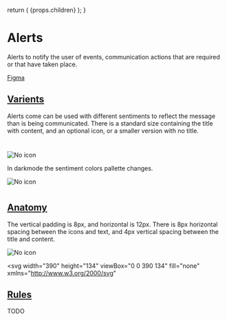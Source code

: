 

  return (
    <Layout
      title="Design"
      sideNav="design"
      editPageRoute="design/components/alerts"
      shouldIncludePageIndex
    >
      {props.children}
    </Layout>
  );
}

# Alerts

<IntroText>
  Alerts to notify the user of events, communication actions that are required
  or that have taken place.
</IntroText>

[Figma](<https://www.figma.com/file/W3hxWj6VZydNaNGJSGxRsV/TableKit-Components-(3.0)?node-id=1545%3A4575>)

## [Varients](website/src/design/components/badges.html#varients)

Alerts come can be used with different sentiments to reflect the message than is being communicated. There is a standard size containing the title with content, and an optional icon, or a smaller version with no title.

#

![No icon](/static/img/components/alert-varients.png 'Badges with no icon')

In darkmode the sentiment colors pallette changes.

![No icon](/static/img/components/alert-varients-dark.png 'Badges with no icon')

#

## [Anatomy](website/src/design/components/badges.html#anatomy)

The vertical padding is 8px, and horizontal is 12px. There is 8px horizontal spacing between the icons and text, and 4px vertical spacing between the title and content.

![No icon](/static/img/components/alert-anatomy.png 'Badges with no icon')

<svg
  width="390"
  height="134"
  viewBox="0 0 390 134"
  fill="none"
  xmlns="http://www.w3.org/2000/svg"
>
  <g filter="url(#filter0_d_4253_111556)">
    <rect x="22.5" y="55" width="345" height="62" rx="4" fill="#E9FEDF" />
    <path
      d="M44.5 66.25C42.7694 66.25 41.0777 66.7632 39.6388 67.7246C38.1998 68.6861 37.0783 70.0527 36.4161 71.6515C35.7538 73.2504 35.5805 75.0097 35.9181 76.707C36.2558 78.4044 37.0891 79.9635 38.3128 81.1872C39.5365 82.4109 41.0956 83.2443 42.793 83.5819C44.4903 83.9195 46.2496 83.7462 47.8485 83.0839C49.4473 82.4217 50.8139 81.3002 51.7754 79.8612C52.7368 78.4223 53.25 76.7306 53.25 75C53.25 72.6794 52.3281 70.4538 50.6872 68.8128C49.0462 67.1719 46.8206 66.25 44.5 66.25V66.25ZM43.25 78.4942L40.125 75.3692L41.1191 74.375L43.25 76.5058L47.8813 71.875L48.8786 72.8662L43.25 78.4942Z"
      fill="#067900"
    />
    <path
      d="M68.196 71.704V81H66.084V71.704H62.916V69.832H71.364V71.704H68.196ZM73.9893 71.432C73.5626 71.432 73.2533 71.336 73.0613 71.144C72.8799 70.952 72.7893 70.7067 72.7893 70.408V70.088C72.7893 69.7893 72.8799 69.544 73.0613 69.352C73.2533 69.16 73.5626 69.064 73.9893 69.064C74.4053 69.064 74.7093 69.16 74.9013 69.352C75.0933 69.544 75.1893 69.7893 75.1893 70.088V70.408C75.1893 70.7067 75.0933 70.952 74.9013 71.144C74.7093 71.336 74.4053 71.432 73.9893 71.432ZM72.9653 72.648H75.0133V81H72.9653V72.648ZM79.9951 81C79.2911 81 78.7525 80.8187 78.3791 80.456C78.0165 80.0827 77.8351 79.5547 77.8351 78.872V74.28H76.6031V72.648H77.2431C77.5525 72.648 77.7605 72.5787 77.8671 72.44C77.9845 72.2907 78.0431 72.072 78.0431 71.784V70.36H79.8831V72.648H81.5951V74.28H79.8831V79.368H81.4671V81H79.9951ZM85.4195 81C84.7155 81 84.1982 80.824 83.8675 80.472C83.5368 80.12 83.3715 79.624 83.3715 78.984V69.16H85.4195V79.368H86.5235V81H85.4195ZM91.4506 81.192C90.832 81.192 90.2773 81.0907 89.7866 80.888C89.3066 80.6747 88.896 80.3813 88.5546 80.008C88.224 79.624 87.968 79.1653 87.7866 78.632C87.6053 78.088 87.5146 77.48 87.5146 76.808C87.5146 76.1467 87.6 75.5493 87.7706 75.016C87.952 74.4827 88.208 74.0293 88.5386 73.656C88.8693 73.272 89.2746 72.9787 89.7546 72.776C90.2346 72.5627 90.7786 72.456 91.3866 72.456C92.0373 72.456 92.6026 72.568 93.0826 72.792C93.5626 73.016 93.9573 73.32 94.2666 73.704C94.576 74.088 94.8053 74.536 94.9546 75.048C95.1146 75.5493 95.1946 76.088 95.1946 76.664V77.336H89.6426V77.544C89.6426 78.152 89.8133 78.6427 90.1546 79.016C90.496 79.3787 91.0026 79.56 91.6746 79.56C92.1866 79.56 92.6026 79.4533 92.9226 79.24C93.2533 79.0267 93.5466 78.7547 93.8026 78.424L94.9066 79.656C94.5653 80.136 94.096 80.5147 93.4986 80.792C92.912 81.0587 92.2293 81.192 91.4506 81.192ZM91.4186 73.992C90.8746 73.992 90.4426 74.1733 90.1226 74.536C89.8026 74.8987 89.6426 75.368 89.6426 75.944V76.072H93.0666V75.928C93.0666 75.352 92.9226 74.888 92.6346 74.536C92.3573 74.1733 91.952 73.992 91.4186 73.992Z"
      fill="#067900"
    />
    <path
      d="M70.144 97.944H70.084L69.376 99.348L67.372 102.996L65.368 99.348L64.66 97.944H64.6V105H63.616V96.624H64.96L67.36 101.136H67.42L69.832 96.624H71.128V105H70.144V97.944ZM75.5983 105.144C75.1823 105.144 74.8023 105.068 74.4583 104.916C74.1143 104.764 73.8183 104.548 73.5703 104.268C73.3303 103.98 73.1423 103.64 73.0063 103.248C72.8703 102.848 72.8023 102.4 72.8023 101.904C72.8023 101.416 72.8703 100.972 73.0063 100.572C73.1423 100.172 73.3303 99.832 73.5703 99.552C73.8183 99.264 74.1143 99.044 74.4583 98.892C74.8023 98.74 75.1823 98.664 75.5983 98.664C76.0143 98.664 76.3903 98.74 76.7263 98.892C77.0703 99.044 77.3663 99.264 77.6143 99.552C77.8623 99.832 78.0543 100.172 78.1903 100.572C78.3263 100.972 78.3943 101.416 78.3943 101.904C78.3943 102.4 78.3263 102.848 78.1903 103.248C78.0543 103.64 77.8623 103.98 77.6143 104.268C77.3663 104.548 77.0703 104.764 76.7263 104.916C76.3903 105.068 76.0143 105.144 75.5983 105.144ZM75.5983 104.292C76.1183 104.292 76.5423 104.132 76.8703 103.812C77.1983 103.492 77.3623 103.004 77.3623 102.348V101.46C77.3623 100.804 77.1983 100.316 76.8703 99.996C76.5423 99.676 76.1183 99.516 75.5983 99.516C75.0783 99.516 74.6543 99.676 74.3263 99.996C73.9983 100.316 73.8343 100.804 73.8343 101.46V102.348C73.8343 103.004 73.9983 103.492 74.3263 103.812C74.6543 104.132 75.0783 104.292 75.5983 104.292ZM79.9731 105V98.808H80.9331V99.948H80.9931C81.1051 99.652 81.3051 99.388 81.5931 99.156C81.8811 98.924 82.2771 98.808 82.7811 98.808H83.1531V99.768H82.5891C82.0691 99.768 81.6611 99.868 81.3651 100.068C81.0771 100.26 80.9331 100.504 80.9331 100.8V105H79.9731ZM86.6488 105.144C86.2248 105.144 85.8408 105.068 85.4968 104.916C85.1608 104.764 84.8688 104.548 84.6208 104.268C84.3808 103.98 84.1928 103.64 84.0568 103.248C83.9288 102.848 83.8648 102.4 83.8648 101.904C83.8648 101.416 83.9288 100.972 84.0568 100.572C84.1928 100.172 84.3808 99.832 84.6208 99.552C84.8688 99.264 85.1608 99.044 85.4968 98.892C85.8408 98.74 86.2248 98.664 86.6488 98.664C87.0648 98.664 87.4368 98.74 87.7648 98.892C88.0928 99.044 88.3728 99.256 88.6048 99.528C88.8368 99.792 89.0128 100.108 89.1328 100.476C89.2608 100.844 89.3248 101.248 89.3248 101.688V102.144H84.8728V102.432C84.8728 102.696 84.9128 102.944 84.9928 103.176C85.0808 103.4 85.2008 103.596 85.3528 103.764C85.5128 103.932 85.7048 104.064 85.9288 104.16C86.1608 104.256 86.4208 104.304 86.7088 104.304C87.1008 104.304 87.4408 104.212 87.7288 104.028C88.0248 103.844 88.2528 103.58 88.4128 103.236L89.0968 103.728C88.8968 104.152 88.5848 104.496 88.1608 104.76C87.7368 105.016 87.2328 105.144 86.6488 105.144ZM86.6488 99.468C86.3848 99.468 86.1448 99.516 85.9288 99.612C85.7128 99.7 85.5248 99.828 85.3648 99.996C85.2128 100.164 85.0928 100.364 85.0048 100.596C84.9168 100.82 84.8728 101.068 84.8728 101.34V101.424H88.2928V101.292C88.2928 100.74 88.1408 100.3 87.8368 99.972C87.5408 99.636 87.1448 99.468 86.6488 99.468ZM95.1107 105C94.7747 105 94.5187 104.908 94.3427 104.724C94.1747 104.532 94.0907 104.284 94.0907 103.98V99.648H93.0707V98.808H93.6467C93.8547 98.808 93.9947 98.768 94.0667 98.688C94.1467 98.6 94.1867 98.452 94.1867 98.244V97.092H95.0507V98.808H96.4067V99.648H95.0507V104.16H96.3107V105H95.1107ZM100.231 105.144C99.8068 105.144 99.4228 105.068 99.0788 104.916C98.7428 104.764 98.4508 104.548 98.2028 104.268C97.9628 103.98 97.7748 103.64 97.6388 103.248C97.5108 102.848 97.4468 102.4 97.4468 101.904C97.4468 101.416 97.5108 100.972 97.6388 100.572C97.7748 100.172 97.9628 99.832 98.2028 99.552C98.4508 99.264 98.7428 99.044 99.0788 98.892C99.4228 98.74 99.8068 98.664 100.231 98.664C100.647 98.664 101.019 98.74 101.347 98.892C101.675 99.044 101.955 99.256 102.187 99.528C102.419 99.792 102.595 100.108 102.715 100.476C102.843 100.844 102.907 101.248 102.907 101.688V102.144H98.4548V102.432C98.4548 102.696 98.4948 102.944 98.5748 103.176C98.6628 103.4 98.7828 103.596 98.9348 103.764C99.0948 103.932 99.2868 104.064 99.5108 104.16C99.7428 104.256 100.003 104.304 100.291 104.304C100.683 104.304 101.023 104.212 101.311 104.028C101.607 103.844 101.835 103.58 101.995 103.236L102.679 103.728C102.479 104.152 102.167 104.496 101.743 104.76C101.319 105.016 100.815 105.144 100.231 105.144ZM100.231 99.468C99.9668 99.468 99.7268 99.516 99.5108 99.612C99.2948 99.7 99.1068 99.828 98.9468 99.996C98.7948 100.164 98.6748 100.364 98.5868 100.596C98.4988 100.82 98.4548 101.068 98.4548 101.34V101.424H101.875V101.292C101.875 100.74 101.723 100.3 101.419 99.972C101.123 99.636 100.727 99.468 100.231 99.468ZM103.58 105L105.872 101.88L103.676 98.808H104.804L106.376 101.112H106.412L108.044 98.808H109.112L106.928 101.808L109.16 105H108.032L106.424 102.576H106.388L104.648 105H103.58ZM111.798 105C111.462 105 111.206 104.908 111.03 104.724C110.862 104.532 110.778 104.284 110.778 103.98V99.648H109.758V98.808H110.334C110.542 98.808 110.682 98.768 110.754 98.688C110.834 98.6 110.874 98.452 110.874 98.244V97.092H111.738V98.808H113.094V99.648H111.738V104.16H112.998V105H111.798ZM117.473 96.12H118.433V99.816H118.481C118.633 99.464 118.845 99.184 119.117 98.976C119.397 98.768 119.769 98.664 120.233 98.664C120.873 98.664 121.377 98.872 121.745 99.288C122.121 99.696 122.309 100.276 122.309 101.028V105H121.349V101.196C121.349 100.084 120.881 99.528 119.945 99.528C119.753 99.528 119.565 99.552 119.381 99.6C119.205 99.648 119.045 99.72 118.901 99.816C118.757 99.912 118.641 100.036 118.553 100.188C118.473 100.332 118.433 100.504 118.433 100.704V105H117.473V96.12ZM126.621 105.144C126.197 105.144 125.813 105.068 125.469 104.916C125.133 104.764 124.841 104.548 124.593 104.268C124.353 103.98 124.165 103.64 124.029 103.248C123.901 102.848 123.837 102.4 123.837 101.904C123.837 101.416 123.901 100.972 124.029 100.572C124.165 100.172 124.353 99.832 124.593 99.552C124.841 99.264 125.133 99.044 125.469 98.892C125.813 98.74 126.197 98.664 126.621 98.664C127.037 98.664 127.409 98.74 127.737 98.892C128.065 99.044 128.345 99.256 128.577 99.528C128.809 99.792 128.985 100.108 129.105 100.476C129.233 100.844 129.297 101.248 129.297 101.688V102.144H124.845V102.432C124.845 102.696 124.885 102.944 124.965 103.176C125.053 103.4 125.173 103.596 125.325 103.764C125.485 103.932 125.677 104.064 125.901 104.16C126.133 104.256 126.393 104.304 126.681 104.304C127.073 104.304 127.413 104.212 127.701 104.028C127.997 103.844 128.225 103.58 128.385 103.236L129.069 103.728C128.869 104.152 128.557 104.496 128.133 104.76C127.709 105.016 127.205 105.144 126.621 105.144ZM126.621 99.468C126.357 99.468 126.117 99.516 125.901 99.612C125.685 99.7 125.497 99.828 125.337 99.996C125.185 100.164 125.065 100.364 124.977 100.596C124.889 100.82 124.845 101.068 124.845 101.34V101.424H128.265V101.292C128.265 100.74 128.113 100.3 127.809 99.972C127.513 99.636 127.117 99.468 126.621 99.468ZM130.879 105V98.808H131.839V99.948H131.899C132.011 99.652 132.211 99.388 132.499 99.156C132.787 98.924 133.183 98.808 133.687 98.808H134.059V99.768H133.495C132.975 99.768 132.567 99.868 132.271 100.068C131.983 100.26 131.839 100.504 131.839 100.8V105H130.879ZM137.555 105.144C137.131 105.144 136.747 105.068 136.403 104.916C136.067 104.764 135.775 104.548 135.527 104.268C135.287 103.98 135.099 103.64 134.963 103.248C134.835 102.848 134.771 102.4 134.771 101.904C134.771 101.416 134.835 100.972 134.963 100.572C135.099 100.172 135.287 99.832 135.527 99.552C135.775 99.264 136.067 99.044 136.403 98.892C136.747 98.74 137.131 98.664 137.555 98.664C137.971 98.664 138.343 98.74 138.671 98.892C138.999 99.044 139.279 99.256 139.511 99.528C139.743 99.792 139.919 100.108 140.039 100.476C140.167 100.844 140.231 101.248 140.231 101.688V102.144H135.779V102.432C135.779 102.696 135.819 102.944 135.899 103.176C135.987 103.4 136.107 103.596 136.259 103.764C136.419 103.932 136.611 104.064 136.835 104.16C137.067 104.256 137.327 104.304 137.615 104.304C138.007 104.304 138.347 104.212 138.635 104.028C138.931 103.844 139.159 103.58 139.319 103.236L140.003 103.728C139.803 104.152 139.491 104.496 139.067 104.76C138.643 105.016 138.139 105.144 137.555 105.144ZM137.555 99.468C137.291 99.468 137.051 99.516 136.835 99.612C136.619 99.7 136.431 99.828 136.271 99.996C136.119 100.164 135.999 100.364 135.911 100.596C135.823 100.82 135.779 101.068 135.779 101.34V101.424H139.199V101.292C139.199 100.74 139.047 100.3 138.743 99.972C138.447 99.636 138.051 99.468 137.555 99.468Z"
      fill="#067900"
    />
    <path
      d="M349.5 70.05L348.45 69L343.5 73.95L338.55 69L337.5 70.05L342.45 75L337.5 79.95L338.55 81L343.5 76.05L348.45 81L349.5 79.95L344.55 75L349.5 70.05Z"
      fill="#067900"
    />
  </g>
  <rect x="33" y="16" width="24" height="24" rx="12" fill="#6E04C1" />
  <path
    d="M42.144 33V32.038H44.679V24.732H44.588L42.3 26.864L41.663 26.175L44.068 23.926H45.771V32.038H48.111V33H42.144Z"
    fill="white"
  />
  <line x1="45" y1="40" x2="45" y2="62" stroke="#8000E4" />
  <rect x="72" y="16" width="24" height="24" rx="12" fill="#6E04C1" />
  <path
    d="M86.929 33H80.975V31.882L83.939 29.152C84.3637 28.762 84.719 28.3503 85.005 27.917C85.291 27.475 85.434 27.033 85.434 26.591V26.435C85.434 25.9323 85.2953 25.525 85.018 25.213C84.7407 24.901 84.3203 24.745 83.757 24.745C83.4797 24.745 83.237 24.784 83.029 24.862C82.821 24.94 82.639 25.0483 82.483 25.187C82.3357 25.3257 82.21 25.4903 82.106 25.681C82.0107 25.863 81.9327 26.0623 81.872 26.279L80.897 25.902C80.9837 25.6333 81.1007 25.3733 81.248 25.122C81.404 24.862 81.5947 24.6323 81.82 24.433C82.054 24.2337 82.3313 24.0733 82.652 23.952C82.9813 23.8307 83.367 23.77 83.809 23.77C84.251 23.77 84.6453 23.835 84.992 23.965C85.3387 24.095 85.629 24.277 85.863 24.511C86.097 24.745 86.2747 25.0223 86.396 25.343C86.526 25.6637 86.591 26.019 86.591 26.409C86.591 26.7643 86.539 27.0937 86.435 27.397C86.3397 27.7003 86.2053 27.9907 86.032 28.268C85.8587 28.5367 85.6463 28.801 85.395 29.061C85.1523 29.321 84.888 29.581 84.602 29.841L82.158 32.038H86.929V33Z"
    fill="white"
  />
  <line x1="84" y1="40" x2="84" y2="62" stroke="#8000E4" />
  <rect x="111" y="16" width="24" height="24" rx="12" fill="#6E04C1" />
  <path
    d="M122.393 27.774C123.008 27.774 123.468 27.6353 123.771 27.358C124.083 27.072 124.239 26.708 124.239 26.266V26.175C124.239 25.6983 124.087 25.343 123.784 25.109C123.489 24.8663 123.099 24.745 122.614 24.745C122.146 24.745 121.765 24.849 121.47 25.057C121.175 25.2563 120.933 25.5293 120.742 25.876L119.936 25.252C120.049 25.07 120.183 24.8923 120.339 24.719C120.504 24.537 120.694 24.3767 120.911 24.238C121.128 24.0993 121.379 23.9867 121.665 23.9C121.951 23.8133 122.276 23.77 122.64 23.77C123.021 23.77 123.381 23.822 123.719 23.926C124.057 24.0213 124.347 24.1687 124.59 24.368C124.841 24.5587 125.036 24.797 125.175 25.083C125.322 25.369 125.396 25.694 125.396 26.058C125.396 26.3527 125.348 26.617 125.253 26.851C125.166 27.085 125.045 27.2887 124.889 27.462C124.733 27.6353 124.547 27.7827 124.33 27.904C124.122 28.0253 123.897 28.1163 123.654 28.177V28.229C123.897 28.281 124.131 28.3677 124.356 28.489C124.59 28.6017 124.794 28.7533 124.967 28.944C125.149 29.126 125.292 29.3513 125.396 29.62C125.509 29.88 125.565 30.179 125.565 30.517C125.565 30.907 125.491 31.2667 125.344 31.596C125.197 31.9167 124.989 32.194 124.72 32.428C124.451 32.6533 124.126 32.831 123.745 32.961C123.364 33.091 122.943 33.156 122.484 33.156C122.094 33.156 121.747 33.1127 121.444 33.026C121.141 32.9393 120.872 32.8223 120.638 32.675C120.404 32.5277 120.196 32.363 120.014 32.181C119.841 31.999 119.685 31.8083 119.546 31.609L120.365 30.985C120.478 31.167 120.599 31.3317 120.729 31.479C120.868 31.6263 121.019 31.752 121.184 31.856C121.349 31.96 121.535 32.0423 121.743 32.103C121.951 32.155 122.194 32.181 122.471 32.181C123.112 32.181 123.598 32.038 123.927 31.752C124.256 31.4573 124.421 31.0413 124.421 30.504V30.4C124.421 29.8627 124.256 29.451 123.927 29.165C123.598 28.8703 123.112 28.723 122.471 28.723H121.405V27.774H122.393Z"
    fill="white"
  />
  <line x1="123" y1="40" x2="123" y2="91" stroke="#8000E4" />
  <rect x="332" y="16" width="24" height="24" rx="12" fill="#6E04C1" />
  <path
    d="M344.875 33V31.219H340.494V30.257L344.29 23.926H345.915V30.309H347.228V31.219H345.915V33H344.875ZM341.521 30.309H344.875V24.771H344.81L341.521 30.309Z"
    fill="white"
  />
  <line x1="344" y1="40" x2="344" y2="66" stroke="#8000E4" />
  <defs>
    <filter
      id="filter0_d_4253_111556"
      x="16.5"
      y="49"
      width="357"
      height="74"
      filterUnits="userSpaceOnUse"
      color-interpolation-filters="sRGB"
    >
      <feFlood flood-opacity="0" result="BackgroundImageFix" />
      <feColorMatrix
        in="SourceAlpha"
        type="matrix"
        values="0 0 0 0 0 0 0 0 0 0 0 0 0 0 0 0 0 0 127 0"
        result="hardAlpha"
      />
      <feOffset />
      <feGaussianBlur stdDeviation="3" />
      <feComposite in2="hardAlpha" operator="out" />
      <feColorMatrix
        type="matrix"
        values="0 0 0 0 0 0 0 0 0 0 0 0 0 0 0 0 0 0 0.1 0"
      />
      <feBlend
        mode="normal"
        in2="BackgroundImageFix"
        result="effect1_dropShadow_4253_111556"
      />
      <feBlend
        mode="normal"
        in="SourceGraphic"
        in2="effect1_dropShadow_4253_111556"
        result="shape"
      />
    </filter>
  </defs>
</svg>

## [Rules](website/src/design/components/badges.html#rules)

TODO
